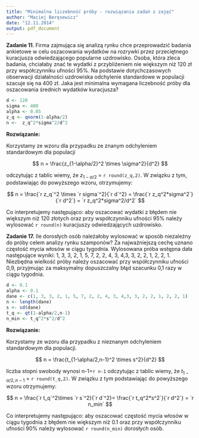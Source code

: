 ---
title: "Minimalna liczebność próby - rozwiązania zadań z zajęć"
author: "Maciej Beręsewicz"
date: "12.11.2014"
output: pdf_document
---

**Zadanie 11**. Firma zajmująca się analizą rynku chce przeprowadzić badania ankietowe w celu oszacowania wydatków na rozrywki przez przeciętnego kuracjusza odwiedzającego popularne uzdrowisko. Osoba, która zleca badania, chciałaby znać te wydatki z przybliżeniem nie większym niż 120 zł przy współczynniku ufności 95\%. Na podstawie dotychczasowych obserwacji działalności uzdrowiska odchylenie standardowe w populacji szacuje się na 400 zł. Jaka jest minimalna wymagana liczebność próby dla oszacowania średnich wydatków kuracjusza? 

 
```{r zad11dane, echo=FALSE}
d <- 120
sigma <- 400
alpha <- 0.05
z_q <- qnorm(1-alpha/2)
n <-  z_q^2*sigma^2/d^2
```

**Rozwiązanie:**

Korzystamy ze wzoru dla przypadku ze znanym odchyleniem standardowym dla populacji 

$$
n = \frac{z_{1-\alpha/2}^2 \times \sigma^2}{d^2}
$$

odczytując z tablic wiemy, że $z_{1-\alpha/2}$ = `r round(z_q,2)`. W związku z tym, podstawiając do powyższego wzoru, otrzymujemy:

$$
n = \frac{`r z_q`^2 \times `r sigma`^2}{`r d`^2} = \frac{`r z_q^2*sigma^2`}{`r d^2`} = `r z_q^2*sigma^2/d^2` 
$$

Co interpretujemy następująco: aby oszacować wydatki z błędem nie większym niż 120 złotych oraz przy współczynniku ufności 95\% należy wylosować \textbf{co najmniej} `r round(n)` kuracjuszy odwiedzających uzdrowisko.


**Zadanie 17.** Ile dorosłych osób należałoby wylosować w sposób niezależny do próby celem analizy rynku szamponów? Za najważniejszą cechę uznano częstość mycia włosów w ciągu tygodnia. Wylosowana próba wstępna dała następujące wyniki: 1, 3, 3, 2, 1, 5, 7, 2, 2, 4, 3, 4,3, 3, 2, 2, 1, 2, 2, 1. Niezbędna wielkość próby należy oszacować przy współczynniku ufności 0,9, przyjmując za maksymalny dopuszczalny błąd szacunku 0,1 razy w ciągu tygodnia.


```{r zad17dane,echo=FALSE}
d <- 0.1
alpha <- 0.1
dane <- c(1, 3, 3, 2, 1, 5, 7, 2, 2, 4, 3, 4,3, 3, 2, 2, 1, 2, 2, 1)
n <- length(dane)
s <- sd(dane)
t_q <- qt(1-alpha/2,n-1)
n_min <- t_q^2*s^2/d^2
```


**Rozwiązanie:**


Korzystamy ze wzoru dla przypadku z nieznanym odchyleniem standardowym dla populacji.



$$
n = \frac{t_{1-\alpha/2,n-1}^2 \times s^2}{d^2}
$$


liczba stopni swobody wynosi n-1=`r n-1` odczytując z tablic wiemy, że $t_{1-\alpha/2,n-1}$ = `r round(t_q,2)`. W związku z tym podstawiając do powyższego wzoru otrzymujemy:

$$
n = \frac{`r t_q`^2\times `r s`^2}{`r d`^2}= \frac{`r t_q^2*s^2`}{`r d^2`} = `r n_min`
$$


Co interpretujemy następująco: aby oszacować częstość mycia włosów w ciągu tygodnia z błędem nie większym niż 0.1 oraz przy współczynniku ufności 90\% należy wylosować \textbf{co najmniej} `r round(n_min)` dorosłych osób.




